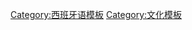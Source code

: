 <center>
{{Clade
| label1 = &nbsp;[[中世紀西班牙語|中世紀<br> 卡斯蒂利亞語]]</small>&nbsp;
| 1 = {{Clade
  | label1 = &nbsp;[[早期現代西班牙語]]&nbsp;
  | 1 = {{Clade
    | 1 = &nbsp;[[西班牙語|現代西班牙語]]
  | label2 = &nbsp;[[基於西班牙語的克里奧爾語|克里奧爾語]]&nbsp;
    | 2 = {{Clade
      | 1 = &nbsp;[[查瓦卡諾語]]
      | 2 = &nbsp;[[帕伦克语]]
      | 3 = &nbsp;[[帕皮阿門托語]] }} }}
  | 2 = &nbsp;[[拉迪諾語]] }}
}}
</center>
<noinclude>
[[Category:西班牙语模板]]
[[Category:文化模板]]
</noinclude>